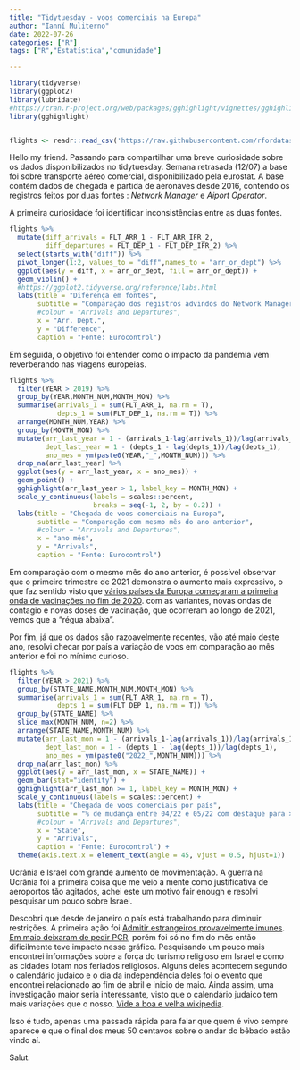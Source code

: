 ```yaml
---
title: "Tidytuesday - voos comerciais na Europa"
author: "Ianní Muliterno"
date: 2022-07-26
categories: ["R"]
tags: ["R","Estatística","comunidade"]

---  
```

```r
library(tidyverse)
library(ggplot2)
library(lubridate)
#https://cran.r-project.org/web/packages/gghighlight/vignettes/gghighlight.html
library(gghighlight)


flights <- readr::read_csv('https://raw.githubusercontent.com/rfordatascience/tidytuesday/master/data/2022/2022-07-12/flights.csv')

```

Hello my friend. Passando para compartilhar uma breve curiosidade sobre os dados disponibilizados no tidytuesday. Semana retrasada (12/07) a base foi sobre transporte aéreo comercial, disponibilizado pela eurostat. A base contém dados de chegada e partida de aeronaves desde 2016, contendo os registros feitos por duas fontes : *Network Manager* e *Aiport Operator*.

A primeira curiosidade foi identificar inconsistências entre as duas fontes.
```r
flights %>%
  mutate(diff_arrivals = FLT_ARR_1 - FLT_ARR_IFR_2,
         diff_departures = FLT_DEP_1 - FLT_DEP_IFR_2) %>%
  select(starts_with("diff")) %>%
  pivot_longer(1:2, values_to = "diff",names_to = "arr_or_dept") %>%
  ggplot(aes(y = diff, x = arr_or_dept, fill = arr_or_dept)) +
  geom_violin() +
  #https://ggplot2.tidyverse.org/reference/labs.html
  labs(title = "Diferença em fontes",
       subtitle = "Comparação dos registros advindos do Network Manager e do Airport Operator",
       #colour = "Arrivals and Departures",
       x = "Arr. Dept.",
       y = "Difference",
       caption = "Fonte: Eurocontrol")
```

Em seguida, o objetivo foi entender como o impacto da pandemia vem reverberando nas viagens europeias.

```r
flights %>%
  filter(YEAR > 2019) %>%
  group_by(YEAR,MONTH_NUM,MONTH_MON) %>%
  summarise(arrivals_1 = sum(FLT_ARR_1, na.rm = T),
            depts_1 = sum(FLT_DEP_1, na.rm = T)) %>%
  arrange(MONTH_NUM,YEAR) %>%
  group_by(MONTH_MON) %>%
  mutate(arr_last_year = 1 - (arrivals_1-lag(arrivals_1))/lag(arrivals_1),
         dept_last_year = 1 - (depts_1 - lag(depts_1))/lag(depts_1),
         ano_mes = ym(paste0(YEAR,"_",MONTH_NUM))) %>%
  drop_na(arr_last_year) %>%
  ggplot(aes(y = arr_last_year, x = ano_mes)) +
  geom_point() +
  gghighlight(arr_last_year > 1, label_key = MONTH_MON) +
  scale_y_continuous(labels = scales::percent,
                     breaks = seq(-1, 2, by = 0.2)) +
  labs(title = "Chegada de voos comerciais na Europa",
       subtitle = "Comparação com mesmo mês do ano anterior",
       #colour = "Arrivals and Departures",
       x = "ano mês",
       y = "Arrivals",
       caption = "Fonte: Eurocontrol")
```

Em comparação com o mesmo mês do ano anterior, é possível observar que o primeiro trimestre de 2021 demonstra o aumento mais expressivo, o que faz sentido visto que [vários países da Europa começaram a primeira onda de vacinações no fim de 2020](https://www.cnnbrasil.com.br/saude/quais-os-paises-que-ja-comecaram-a-vacinacao-contra-a-covid-19/). com as variantes, novas ondas de contagio e novas doses de vacinação, que ocorreram ao longo de 2021, vemos que a "régua abaixa".

Por fim, já que os dados são razoavelmente recentes, vão até maio deste ano, resolvi checar por país a variação de voos em comparação ao mês anterior e foi no mínimo curioso.

```r
flights %>%
  filter(YEAR > 2021) %>%
  group_by(STATE_NAME,MONTH_NUM,MONTH_MON) %>%
  summarise(arrivals_1 = sum(FLT_ARR_1, na.rm = T),
            depts_1 = sum(FLT_DEP_1, na.rm = T)) %>%
  group_by(STATE_NAME) %>%
  slice_max(MONTH_NUM, n=2) %>%
  arrange(STATE_NAME,MONTH_NUM) %>%
  mutate(arr_last_mon = 1 - (arrivals_1-lag(arrivals_1))/lag(arrivals_1),
         dept_last_mon = 1 - (depts_1 - lag(depts_1))/lag(depts_1),
         ano_mes = ym(paste0("2022_",MONTH_NUM))) %>%
  drop_na(arr_last_mon) %>%
  ggplot(aes(y = arr_last_mon, x = STATE_NAME)) +
  geom_bar(stat="identity") +
  gghighlight(arr_last_mon >= 1, label_key = MONTH_MON) +
  scale_y_continuous(labels = scales::percent) +
  labs(title = "Chegada de voos comerciais por país",
       subtitle = "% de mudança entre 04/22 e 05/22 com destaque para >= 100%",
       #colour = "Arrivals and Departures",
       x = "State",
       y = "Arrivals",
       caption = "Fonte: Eurocontrol") +
  theme(axis.text.x = element_text(angle = 45, vjust = 0.5, hjust=1))

```

Ucrânia e Israel com grande aumento de movimentação. A guerra na Ucrânia foi a primeira coisa que me veio a mente como justificativa de aeroportos tão agitados, achei este um motivo fair enough e resolvi pesquisar um pouco sobre Israel.

Descobri que desde de janeiro o país está trabalhando para diminuir restrições. A primeira ação foi [Admitir estrangeiros provavelmente imunes](https://www.cnnbrasil.com.br/internacional/israel-reduz-restricao-a-viajantes-mesmo-com-aumento-de-casos-da-omicron/). [Em maio deixaram de pedir PCR](https://www.travel3.com.br/acontece-no-turismo/turismo-de-israel/), porém foi só no fim do mês então dificilmente teve impacto nesse gráfico. Pesquisando um pouco mais encontrei informações sobre a força do turismo religioso em Israel e como as cidades lotam nos feriados religiosos. Alguns deles acontecem segundo o calendário judaico e o dia da independência deles foi o evento que encontrei relacionado ao fim de abril e inicio de maio. Ainda assim, uma investigação maior seria interessante, visto que o calendário judaico tem mais variações que o nosso. [Vide a boa e velha wikipedia](https://pt.wikipedia.org/wiki/Calend%C3%A1rio_judaico). 

Isso é tudo, apenas uma passada rápida para falar que quem é vivo sempre aparece e que o final dos meus 50 centavos sobre o andar do bêbado estão vindo aí.

Salut.
